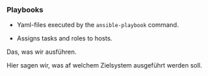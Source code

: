 ### Playbooks

- Yaml-files executed by the `ansible-playbook` command.

- Assigns tasks and roles to hosts.


<Notes>

Das, was wir ausführen.

Hier sagen wir, was af welchem Zielsystem ausgeführt werden soll.

</Notes> 
